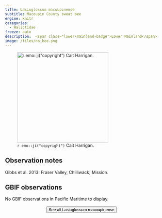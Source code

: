 ```yaml
---
title: Lasioglossum macoupinense
subtitle: Macoupin County sweat bee
engine: knitr
categories:
  - Halictidae
freeze: auto
description:  <span class="lower-mainland-badge">Lower Mainland</span>
image: /files/no_bee.png
---
```

![`r emo::ji("copyright")` Cait Harrigan.](/files/no_bee.png){height=300}

## Observation notes  
Gibbs et al. 2013: <span class="hl-place-name">Fraser Valley</span>, <span class="hl-place-name">Chilliwack</span>; <span class="hl-place-name">Mission</span>.

## GBIF observations  
No GBIF observations in Pacific Maritime to display.
<br><br>
<center>


<a href="NA"><button type="button" class="btn btn-secondary">See all Lasioglossum macoupinense <i class="fa-solid fa-arrow-up-right-from-square"></i> </button></a>
</center>
